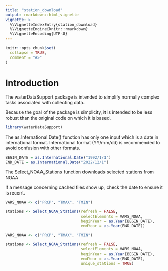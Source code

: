 ```yaml
---
title: "station_download"
output: rmarkdown::html_vignette
vignette: >
  %\VignetteIndexEntry{station_download}
  %\VignetteEngine{knitr::rmarkdown}
  %\VignetteEncoding{UTF-8}
---
```


```r
knitr::opts_chunk$set(
  collapse = TRUE,
  comment = "#>"
)
```

# Introduction

The waterDataSupport package is intended to simplify normally complex tasks
associated with collecting data.

Because the goal of the package is simplicity, it is intended to be less robust
than the original code on which it is based.


```r
library(waterDataSupport)
```

The as.International.Date() function has only one input which is a date in 
international format.  International format (YY/mm/dd) is recommended to avoid 
confusion with other formats.

```r

BEGIN_DATE = as.International.Date("1992/1/1")
END_DATE = as.International.Date("2022/12/1")


```


The Select_NOAA_Stations function downloads selected stations from NOAA

If a message concerning cached files show up, check the date to ensure it is 
recent.

```r


VARS_NOAA <- c("PRCP", "TMAX", "TMIN")

stations <- Select_NOAA_Stations(refresh = FALSE,
                                 selectElements = VARS_NOAA,
                                 beginYear = as.Year(BEGIN_DATE),
                                 endYear = as.Year(END_DATE))
```

```r


VARS_NOAA <- c("PRCP", "TMAX", "TMIN")

stations <- Select_NOAA_Stations(refresh = FALSE,
                                 selectElements = VARS_NOAA,
                                 beginYear = as.Year(BEGIN_DATE),
                                 endYear = as.Year(END_DATE),
                                 unique_stations = TRUE)

```





